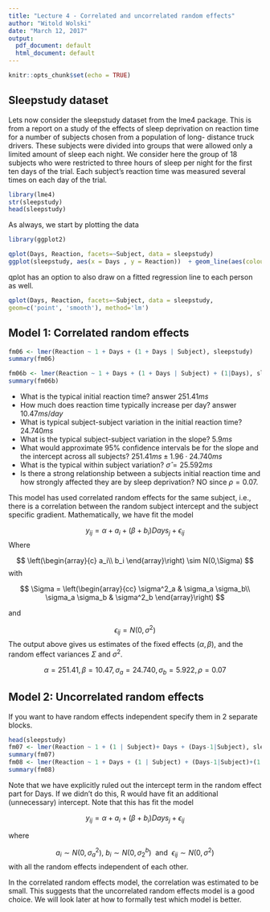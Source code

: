 ```yaml
---
title: "Lecture 4 - Correlated and uncorrelated random effects"
author: "Witold Wolski"
date: "March 12, 2017"
output:
  pdf_document: default
  html_document: default
---
```


```r
knitr::opts_chunk$set(echo = TRUE)
```


## Sleepstudy dataset

Lets now consider the sleepstudy dataset from the lme4 package. This is from a report on a study of the
effects of sleep deprivation on reaction time for a number of subjects chosen from a population of long-
distance truck drivers. These subjects were divided into groups that were allowed only a limited amount of
sleep each night. We consider here the group of 18 subjects who were restricted to three hours of sleep per
night for the first ten days of the trial. Each subject’s reaction time was measured several times on each day of the trial.

```r
library(lme4)
str(sleepstudy)
head(sleepstudy)
```

As always, we start by plotting the data

```r
library(ggplot2)

qplot(Days, Reaction, facets=~Subject, data = sleepstudy)
ggplot(sleepstudy, aes(x = Days , y = Reaction))  + geom_line(aes(colour=Subject))

```

qplot has an option to also draw on a fitted regression line to each person as well.

```r

qplot(Days, Reaction, facets=~Subject, data = sleepstudy,
geom=c('point', 'smooth'), method='lm')


```

## Model 1: Correlated random effects

```r

fm06 <- lmer(Reaction ~ 1 + Days + (1 + Days | Subject), sleepstudy)
summary(fm06)

fm06b <- lmer(Reaction ~ 1 + Days + (1 + Days | Subject) + (1|Days), sleepstudy)
summary(fm06b)


```

- What is the typical initial reaction time? answer $251.41 ms$
- How much does reaction time typically increase per day? answer $10.47 ms/day$ 
- What is typical subject-subject variation in the initial reaction time? $24.740 ms$
- What is the typical subject-subject variation in the slope? $5.9 ms$
- What would approximate 95% confidence intervals be for the slope and the intercept across all subjects?
$251.41 ms \pm 1.96 \cdot 24.740 ms$
- What is the typical within subject variation? $\hat{\sigma}=25.592ms$
- Is there a strong relationship between a subjects initial reaction time and how strongly affected they
are by sleep deprivation? NO since $\rho=0.07$.


This model has used correlated random effects for the same subject, i.e., there is a correlation between the random subject intercept and the subject specific gradient. Mathematically, we have fit the model

$$
y_{ij} = \alpha + a_i + (\beta + b_i )Days_j + \epsilon_{ij}
$$
Where 


$$
\left(\begin{array}{c}
a_i\\
b_i
\end{array}\right) \sim N(0,\Sigma)
$$
with 



$$
\Sigma =  \left(\begin{array}{cc}
\sigma^2_a & \sigma_a \sigma_b\\
\sigma_a \sigma_b & \sigma^2_b
\end{array}\right)
$$

and

$$
\epsilon_{ij} = N(0,\sigma^2)
$$
The output above gives us estimates of the fixed effects $(\alpha,\beta)$, and the random effect variances $\Sigma$ and $\sigma^2$.

$$\alpha = 251.41 , \beta = 10.47, \sigma_a =  24.740, \sigma_b = 5.922, \rho = 0.07$$  


## Model 2: Uncorrelated random effects

If you want to have random effects independent specify them in 2 separate blocks.

```r
head(sleepstudy)
fm07 <- lmer(Reaction ~ 1 + (1 | Subject)+ Days + (Days-1|Subject), sleepstudy)
summary(fm07)
fm08 <- lmer(Reaction ~ 1 + Days + (1 | Subject) + (Days-1|Subject)+(1|Days), sleepstudy)
summary(fm08)
```

Note that we have explicitly ruled out the intercept term in the random effect part for Days. If we didn’t do
this, R would have fit an additional (unnecessary) intercept.
Note that this has fit the model


$$
y_{ij} = \alpha + a_i + (\beta + b_i )Days_j + \epsilon_{ij}
$$

where

$$
a_i \sim N(0,\sigma^2_a ),~ b_i \sim N(0,\sigma_2^b )  ~~\text{and}~~  \epsilon_{ij}\sim N(0,\sigma^2 )
$$
with all the random effects independent of each other.

In the correlated random effects model, the correlation was estimated to be small. This suggests that the
uncorrelated random effects model is a good choice. We will look later at how to formally test which model is
better.
